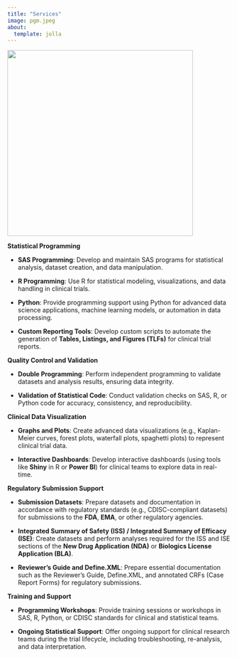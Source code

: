```yaml
---
title: "Services"
image: pgm.jpeg
about:
  template: jolla
---
```


![](services_old/pgm.jpeg){fig-align="center" width="418"}

**Statistical Programming**

-   **SAS Programming**: Develop and maintain SAS programs for statistical analysis, dataset creation, and data manipulation.

-   **R Programming**: Use R for statistical modeling, visualizations, and data handling in clinical trials.

-   **Python**: Provide programming support using Python for advanced data science applications, machine learning models, or automation in data processing.

-   **Custom Reporting Tools**: Develop custom scripts to automate the generation of **Tables, Listings, and Figures (TLFs)** for clinical trial reports.

**Quality Control and Validation**

-   **Double Programming**: Perform independent programming to validate datasets and analysis results, ensuring data integrity.

-   **Validation of Statistical Code**: Conduct validation checks on SAS, R, or Python code for accuracy, consistency, and reproducibility.

**Clinical Data Visualization**

-   **Graphs and Plots**: Create advanced data visualizations (e.g., Kaplan-Meier curves, forest plots, waterfall plots, spaghetti plots) to represent clinical trial data.

-   **Interactive Dashboards**: Develop interactive dashboards (using tools like **Shiny** in R or **Power BI**) for clinical teams to explore data in real-time.

**Regulatory Submission Support**

-   **Submission Datasets**: Prepare datasets and documentation in accordance with regulatory standards (e.g., CDISC-compliant datasets) for submissions to the **FDA**, **EMA**, or other regulatory agencies.

-   **Integrated Summary of Safety (ISS) / Integrated Summary of Efficacy (ISE)**: Create datasets and perform analyses required for the ISS and ISE sections of the **New Drug Application (NDA)** or **Biologics License Application (BLA)**.

-   **Reviewer’s Guide and Define.XML**: Prepare essential documentation such as the Reviewer’s Guide, Define.XML, and annotated CRFs (Case Report Forms) for regulatory submissions.

**Training and Support**

-   **Programming Workshops**: Provide training sessions or workshops in SAS, R, Python, or CDISC standards for clinical and statistical teams.

-   **Ongoing Statistical Support**: Offer ongoing support for clinical research teams during the trial lifecycle, including troubleshooting, re-analysis, and data interpretation.
